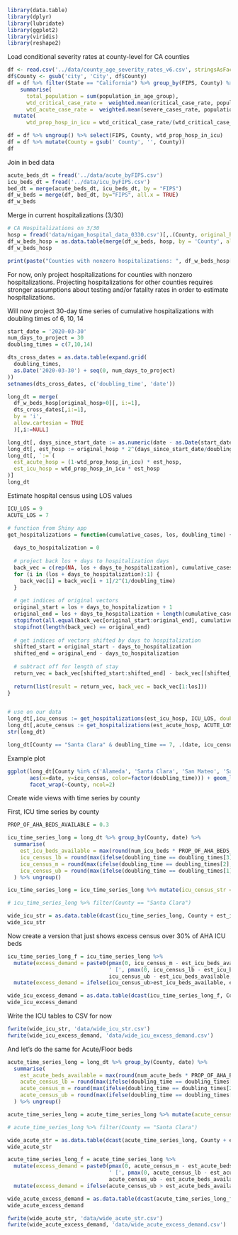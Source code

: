 ```r
library(data.table)
library(dplyr)
library(lubridate)
library(ggplot2)
library(viridis)
library(reshape2)
```


Load conditional severity rates at county-level for CA counties
```r
df <- read.csv('../data/county_age_severity_rates_v6.csv', stringsAsFactors = FALSE)
df$County <- gsub('city', 'City', df$County)
df = df %>% filter(State == "California") %>% group_by(FIPS, County) %>%
    summarise(
      total_population = sum(population_in_age_group),
      wtd_critical_case_rate =  weighted.mean(critical_case_rate, population_in_age_group),
      wtd_acute_case_rate =  weighted.mean(severe_cases_rate, population_in_age_group)) %>%
  mutate(
      wtd_prop_hosp_in_icu = wtd_critical_case_rate/(wtd_critical_case_rate+wtd_acute_case_rate))

df = df %>% ungroup() %>% select(FIPS, County, wtd_prop_hosp_in_icu)
df = df %>% mutate(County = gsub(' County', '', County))
df
```

Join in bed data
```r
acute_beds_dt = fread('../data/acute_byFIPS.csv')
icu_beds_dt = fread('../data/icu_byFIPS.csv')
bed_dt = merge(acute_beds_dt, icu_beds_dt, by = "FIPS")
df_w_beds = merge(df, bed_dt, by="FIPS", all.x = TRUE)
df_w_beds
```


Merge in current hospitalizations (3/30)
```r
# CA Hospitalizations on 3/30
hosp = fread('data/nigam_hospital_data_0330.csv')[,.(County, original_hosp = `COVID-19 Positive Patients March 30 2020`)]
df_w_beds_hosp = as.data.table(merge(df_w_beds, hosp, by = 'County', all.x = TRUE))
df_w_beds_hosp
```

```r
print(paste("Counties with nonzero hospitalizations: ", df_w_beds_hosp[original_hosp>0, .N]))
```


For now, only project hospitalizations for counties with nonzero hospitalizations.
Projecting hospitalizations for other counties requires stronger assumptions about testing and/or fatality rates in order to estimate hospitalizations.

Will now project 30-day time series of cumulative hospitalizations with doubling times of 6, 10, 14
```r
start_date = '2020-03-30'
num_days_to_project = 30
doubling_times = c(7,10,14)

dts_cross_dates = as.data.table(expand.grid(
  doubling_times,
  as.Date('2020-03-30') + seq(0, num_days_to_project)
))
setnames(dts_cross_dates, c('doubling_time', 'date'))

long_dt = merge(
  df_w_beds_hosp[original_hosp>0][, i:=1],
  dts_cross_dates[,i:=1],
  by = 'i',
  allow.cartesian = TRUE
  )[,i:=NULL]

long_dt[, days_since_start_date := as.numeric(date - as.Date(start_date)), by=.I]
long_dt[, est_hosp := original_hosp * 2^(days_since_start_date/doubling_time)]
long_dt[, `:=`(
  est_acute_hosp = (1-wtd_prop_hosp_in_icu) * est_hosp,
  est_icu_hosp = wtd_prop_hosp_in_icu * est_hosp
)]
long_dt
```


Estimate hospital census using LOS values
```r
ICU_LOS = 9
ACUTE_LOS = 7

# function from Shiny app
get_hospitalizations = function(cumulative_cases, los, doubling_time) {
  
  days_to_hospitalization = 0
  
  # project back los + days to hospitalization days
  back_vec = c(rep(NA, los + days_to_hospitalization), cumulative_cases)
  for (i in (los + days_to_hospitalization):1) {
    back_vec[i] = back_vec[i + 1]/2^(1/doubling_time)
  }
  
  # get indices of original vectors
  original_start = los + days_to_hospitalization + 1
  original_end = los + days_to_hospitalization + length(cumulative_cases)
  stopifnot(all.equal(back_vec[original_start:original_end], cumulative_cases))
  stopifnot(length(back_vec) == original_end)
  
  # get indices of vectors shifted by days to hospitalization
  shifted_start = original_start - days_to_hospitalization
  shifted_end = original_end - days_to_hospitalization
  
  # subtract off for length of stay
  return_vec = back_vec[shifted_start:shifted_end] - back_vec[(shifted_start - los):(shifted_end - los)]
  
  return(list(result = return_vec, back_vec = back_vec[1:los]))
}


# use on our data
long_dt[,icu_census := get_hospitalizations(est_icu_hosp, ICU_LOS, doubling_time=6), by = c('County', 'doubling_time')]
long_dt[,acute_census := get_hospitalizations(est_acute_hosp, ACUTE_LOS, doubling_time=6), by = c('County', 'doubling_time')]
str(long_dt)
```


```r
long_dt[County == "Santa Clara" & doubling_time == 7, .(date, icu_census)]
```


Example plot
```r
ggplot(long_dt[County %in% c('Alameda', 'Santa Clara', 'San Mateo', 'San Francisco')],
       aes(x=date, y=icu_census, color=factor(doubling_time))) + geom_line() +
       facet_wrap(~County, ncol=2)
```


Create wide views with time series by county

First, ICU time series by county
```r
PROP_OF_AHA_BEDS_AVAILABLE = 0.3

icu_time_series_long = long_dt %>% group_by(County, date) %>%
  summarise(
    est_icu_beds_available = max(round(num_icu_beds * PROP_OF_AHA_BEDS_AVAILABLE)),
    icu_census_lb = round(max(ifelse(doubling_time == doubling_times[3], icu_census, 0))),
    icu_census_m = round(max(ifelse(doubling_time == doubling_times[2], icu_census, 0))),
    icu_census_ub = round(max(ifelse(doubling_time == doubling_times[1], icu_census, 0))),
  ) %>% ungroup()

icu_time_series_long = icu_time_series_long %>% mutate(icu_census_str = paste0(icu_census_m, ' [', icu_census_lb, ', ', icu_census_ub, ']'))

# icu_time_series_long %>% filter(County == "Santa Clara")

wide_icu_str = as.data.table(dcast(icu_time_series_long, County + est_icu_beds_available ~ date, value.var = c('icu_census_str')))
wide_icu_str
```

Now create a version that just shows excess census over 30% of AHA ICU beds
```r
icu_time_series_long_f = icu_time_series_long %>%
  mutate(excess_demand = paste0(pmax(0, icu_census_m - est_icu_beds_available), 
                                ' [', pmax(0, icu_census_lb - est_icu_beds_available), ', ', 
                                icu_census_ub - est_icu_beds_available, ']')) %>%
  mutate(excess_demand = ifelse(icu_census_ub>est_icu_beds_available, excess_demand, NA))

wide_icu_excess_demand = as.data.table(dcast(icu_time_series_long_f, County + est_icu_beds_available ~ date, value.var = c('excess_demand')))
wide_icu_excess_demand
```

Write the ICU tables to CSV for now
```r
fwrite(wide_icu_str, 'data/wide_icu_str.csv')
fwrite(wide_icu_excess_demand, 'data/wide_icu_excess_demand.csv')
```


And let's do the same for Acute/Floor beds

```r
acute_time_series_long = long_dt %>% group_by(County, date) %>%
  summarise(
    est_acute_beds_available = max(round(num_acute_beds * PROP_OF_AHA_BEDS_AVAILABLE)),
    acute_census_lb = round(max(ifelse(doubling_time == doubling_times[3], acute_census, 0))),
    acute_census_m = round(max(ifelse(doubling_time == doubling_times[2], acute_census, 0))),
    acute_census_ub = round(max(ifelse(doubling_time == doubling_times[1], acute_census, 0))),
  ) %>% ungroup()

acute_time_series_long = acute_time_series_long %>% mutate(acute_census_str = paste0(acute_census_m, ' [', acute_census_lb, ', ', acute_census_ub, ']'))

# acute_time_series_long %>% filter(County == "Santa Clara")

wide_acute_str = as.data.table(dcast(acute_time_series_long, County + est_acute_beds_available ~ date, value.var = c('acute_census_str')))
wide_acute_str
```

```r
acute_time_series_long_f = acute_time_series_long %>%
  mutate(excess_demand = paste0(pmax(0, acute_census_m - est_acute_beds_available), 
                                ' [', pmax(0, acute_census_lb - est_acute_beds_available), ', ', 
                                acute_census_ub - est_acute_beds_available, ']')) %>%
  mutate(excess_demand = ifelse(acute_census_ub > est_acute_beds_available, excess_demand, NA))

wide_acute_excess_demand = as.data.table(dcast(acute_time_series_long_f, County + est_acute_beds_available ~ date, value.var = c('excess_demand')))
wide_acute_excess_demand
```


```r
fwrite(wide_acute_str, 'data/wide_acute_str.csv')
fwrite(wide_acute_excess_demand, 'data/wide_acute_excess_demand.csv')
```

